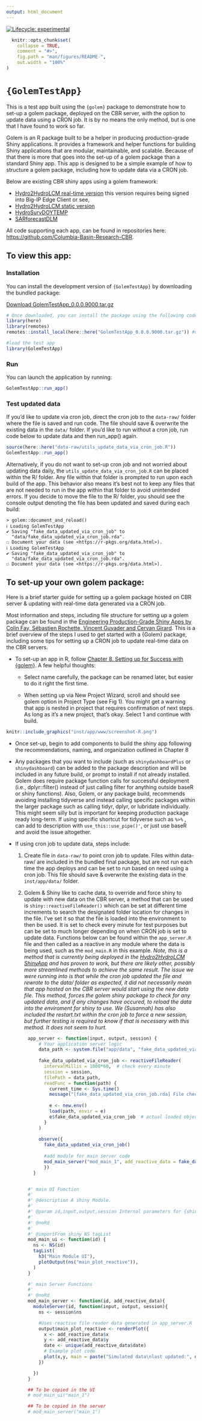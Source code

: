 ```yaml
---
output: html_document
---
```


<!-- badges: start -->
[![Lifecycle: experimental](https://img.shields.io/badge/lifecycle-experimental-orange.svg)](https://lifecycle.r-lib.org/articles/stages.html#experimental)
<!-- badges: end -->


<!-- README.md is generated from README.Rmd. Please edit that file -->

```r
  knitr::opts_chunk$set(
    collapse = TRUE,
    comment = "#>",
    fig.path = "man/figures/README-",
    out.width = "100%"
)
```

# `{GolemTestApp}` {.tabset}
This is a test app built using the `{golem}` package to demonstrate how to set-up a golem package, deployed on the CBR server, with the option to update data using a CRON job. It is by no means the only method, but is one that I have found to work so far.

Golem is an R package built to be a helper in producing  production-grade Shiny applications. It provides a framework and helper functions for building Shiny applications that are modular, maintainable, and scalable. Because of that there is more that goes into the set-up of a golem package than a standard Shiny app. This app is designed to be a simple example of how to structure a golem package, including how to update data via a CRON job. 

Below are existing CBR shiny apps using a golem framework:

- [Hydro2HydroLCM real-time version](https://tigger.cbr.washington.edu/shiny/Hydro2HydroLCM/) this version requires being signed into Big-IP Edge Client or see,
- [Hydro2HydroLCM static version](https://cbr.washington.edu/shiny/Hydro2HydroLCM/)
- [HydroSurvDOYTEMP](https://cbr.washington.edu/shiny/HydroSurvDOYTEMP/)
- [SARforecastDLM](https://cbr.washington.edu/shiny/SARforecastDLM/)

All code supporting each app, can be found in repositories here: [https://github.com/Columbia-Basin-Research-CBR](https://github.com/Columbia-Basin-Research-CBR).

## To view this app: 
### Installation

You can install the development version of `{GolemTestApp}` by downloading the bundled package:

[Download GolemTestApp_0.0.0.9000.tar.gz](inst/app/www/GolemTestApp_0.0.0.9000.tar.gz)

```r
# Once downloaded, you can install the package using the following code:
library(here)
library(remotes)
remotes::install_local(here::here("GolemTestApp_0.0.0.9000.tar.gz")) #update path depending on where the package is saved

#load the test app
library(GolemTestApp)
```

### Run

You can launch the application by running:

```r
GolemTestApp::run_app()
```
### Test updated data
 
If you'd like to update via cron job, direct the cron job to the `data-raw/` folder where the file is saved and run code. The file should save & overwrite the existing data in the `data/` folder. If you'd like to run without a cron job, run code below to update data and then run_app() again.
```r
source(here::here("data-raw/utils_update_data_via_cron_job.R")) 
GolemTestApp::run_app()
```
Alternatively, if you do not want to set-up cron job and not worried about updating data daily, the `utils_update_data_via_cron_job.R` can be placed within the R/ folder. Any file within that folder is prompted to run upon each build of the app. This behavior also means it's best not to keep any files that are not needed to run in the app within that folder to avoid unintended errors. If you decide to move the file to the R/ folder, you should see the console output denoting the file has been updated and saved during each build: 
      
    > golem::document_and_reload()
    ℹ Loading GolemTestApp
    ✔ Saving "fake_data_updated_via_cron_job" to
      "data/fake_data_updated_via_cron_job.rda".
    ☐ Document your data (see <https://r-pkgs.org/data.html>).
    ℹ Loading GolemTestApp
    ✔ Saving "fake_data_updated_via_cron_job" to
      "data/fake_data_updated_via_cron_job.rda".
    ☐ Document your data (see <https://r-pkgs.org/data.html>).



## To set-up your own golem package:
Here is a brief starter guide for setting up a golem package hosted on CBR server & updating with real-time data generated via a CRON job.

Most information and steps, including file structure for setting up a golem package can be found in the [Engineering Production-Grade Shiny Apps by  Colin Fay, Sébastien Rochette, Vincent Guyader and Cervan Girard](https://engineering-shiny.org/index.html). This is a brief overview of the steps I used to get started with a {Golem} package, including some tips for setting up a CRON job to update real-time data on the CBR servers.

-  To set-up an app in R, follow [Chapter 8. Setting up for Success with {golem}](https://engineering-shiny.org/setting-up-for-success.html). A few helpful thoughts:

    -   Select name carefully, the package can be renamed later, but easier to do it right the first time.

    -   When setting up via New Project Wizard, scroll and should see golem option in Project Type (see Fig 1). You might get a warning that app is nested in project that requires confirmation of next steps. As long as it's a new project, that's okay. Select 1 and continue with build.

```r
knitr::include_graphics("inst/app/www/screenshot-R.png")

```

-   Once set-up, begin to add components to build the shiny app following the recommendations, naming, and organization outlined in Chapter 8

-   Any packages that you want to include (such as `shinydashboardPlus` or `shinydashboard`) can be added to the package description and will be included in any future build, or prompt to install if not already installed. Golem does require package function calls for successful deployment (i.e., dplyr::filter() instead of just calling filter for anything outside baseR or shiny functions). Also, Golem, or any package build, recommends avoiding installing tidyverse and instead calling specific packages within the larger package such as calling tidyr, dplyr, or lubridate individually. This might seem silly but is important for keeping production package ready long-term. If using specific shortcut for tidyverse such as `%>%` , can add to description with `use_this::use_pipe()'`, or just use baseR and avoid the issue altogether.

-   If using cron job to update data, steps include:

    1.  Create file in `data-raw/` to point cron job to update. Files within data-raw/ are included in the bundled final package, but are not run each time the app deploys and can be set to run based on need using a cron job. This file should save & overwrite the existing data in the `inst/app/data/` folder. 

    2.  Golem & Shiny like to cache data, to override and force shiny to update with new data on the CBR server, a method that can be used is `shiny::reactiveFileReader()` which can be set at different time increments to search the designated folder location for changes in the file. I've set it so that the file is loaded into the environment to then be used. It is set to check every minute for test purposes but can be set to much longer depending on when CRON job is set to update data. Functions below can be found within the `app_server.R` file and then called as a reactive in any module where the data is being used, such as the `mod_main.R` in this example. *Note, this is a method that is currently being deployed in the [Hydro2HydroLCM ShinyApp](https://tigger.cbr.washington.edu/shiny/Hydro2HydroLCM/) and has proven to work, but there are likely other, possibly more streamlined methods to achieve the same result. The issue we were running into is that while the cron job updated the file and rewrote to the data/ folder as expected, it did not necessarily mean that app hosted on the CBR server would start using the new data file. This method, forces the golem shiny package to check for any updated data, and if any changes have occured, to reload the data into the enviroment for shiny to use. We (Susannah) has also included the restart.txt within the cron job to force a new session, but further testing is required to know if that is necessary with this method. It does not seem to hurt.*

```r

        app_server <- function(input, output, session) {
            # Your application server logic
            data_path <- system.file("app/data", "fake_data_updated_via_cron_job.rda", package = "GolemTestApp") #inst/ is a higher level folder and should be dropped from path
          
            fake_data_updated_via_cron_job <- reactiveFileReader(
              intervalMillis = 1000*60,  # check every minute
              session = session,
              filePath = data_path,
              readFunc = function(path) {
                current_time <- Sys.time()
                message("[fake_data_updated_via_cron_job.rda] File checked at: ", format(current_time, "%Y-%m-%d %H:%M:%S"))
          
                e <- new.env()
                load(path, envir = e)
                e$fake_data_updated_via_cron_job  # actual loaded object returned
              }
            )
          
            observe({
              fake_data_updated_via_cron_job()
          
              #add module for main server code
              mod_main_server("mod_main_1", add_reactive_data = fake_data_updated_via_cron_job())
              })
          }


        #' main UI Function
        #'
        #' @description A shiny Module.
        #'
        #' @param id,input,output,session Internal parameters for {shiny}.
        #'
        #' @noRd
        #'
        #' @importFrom shiny NS tagList
        mod_main_ui <- function(id) {
          ns <- NS(id)
          tagList(
            h3("Main Module UI"),
            plotOutput(ns("main_plot_reactive")),
          )
        }

        #' main Server Functions
        #'
        #' @noRd
        mod_main_server <- function(id, add_reactive_data){
          moduleServer(id, function(input, output, session){
            ns <- session$ns

            #Uses reactive file reader data generated in app_server.R
            output$main_plot_reactive <- renderPlot({
              x <- add_reactive_data$x
              y <- add_reactive_data$y
              date <- unique(add_reactive_data$date)
              # Example plot code
              plot(x,y, main = paste("Simulated data\nlast updated:", date), xlab = "x", ylab = "y")
            })

          })
        }

        ## To be copied in the UI
        # mod_main_ui("main_1")

        ## To be copied in the server
        # mod_main_server("main_1")
```


